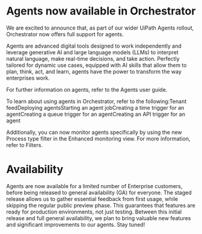 ﻿# Agents now available in Orchestrator

We are excited to announce that, as part of our wider UiPath Agents rollout, Orchestrator now offers full support for agents.

Agents are advanced digital tools designed to work independently and leverage generative AI and large language models (LLMs) to interpret natural language, make real-time decisions, and take action. Perfectly tailored for dynamic use cases, equipped with AI skills that allow them to plan, think, act, and learn, agents have the power to transform the way enterprises work.

For further information on agents, refer to the Agents user guide.

To learn about using agents in Orchestrator, refer to the following:Tenant feedDeploying agentsStarting an agent jobCreating a time trigger for an agentCreating a queue trigger for an agentCreating an API trigger for an agent

Additionally, you can now monitor agents specifically by using the new Process type filter in the Enhanced monitoring view. For more information, refer to Filters.

# Availability

Agents are now available for a limited number of Enterprise customers, before being released to general availability (GA) for everyone. The staged release allows us to gather essential feedback from first usage, while skipping the regular public preview phase. This guarantees that features are ready for production environments, not just testing. Between this initial release and full general availability, we plan to bring valuable new features and significant improvements to our agents. Stay tuned!
